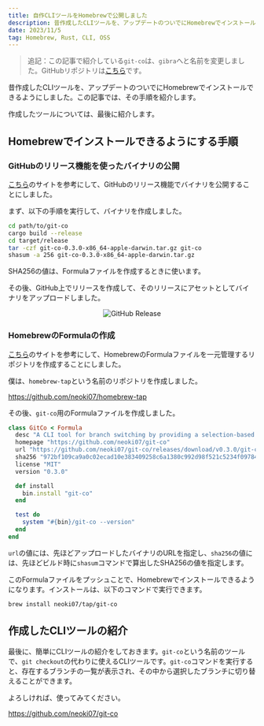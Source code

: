 ```yaml
---
title: 自作CLIツールをHomebrewで公開しました
description: 昔作成したCLIツールを、アップデートのついでにHomebrewでインストールできるようにしました。この記事では、その手順を紹介します。
date: 2023/11/5
tag: Homebrew, Rust, CLI, OSS
---
```


> 追記：この記事で紹介している`git-co`は、`gibra`へと名前を変更しました。GitHubリポジトリは[こちら](https://github.com/neoki07/gibra)です。

昔作成したCLIツールを、アップデートのついでにHomebrewでインストールできるようにしました。この記事では、その手順を紹介します。

作成したツールについては、最後に紹介します。

## Homebrewでインストールできるようにする手順

### GitHubのリリース機能を使ったバイナリの公開

[こちら](https://blog.ymgyt.io/entry/release-rust-with-homebrew/)のサイトを参考にして、GitHubのリリース機能でバイナリを公開することにしました。

まず、以下の手順を実行して、バイナリを作成しました。

```sh
cd path/to/git-co
cargo build --release
cd target/release
tar -czf git-co-0.3.0-x86_64-apple-darwin.tar.gz git-co
shasum -a 256 git-co-0.3.0-x86_64-apple-darwin.tar.gz
```

SHA256の値は、Formulaファイルを作成するときに使います。

その後、GitHub上でリリースを作成して、そのリリースにアセットとしてバイナリをアップロードしました。

<div align="center" style={{ marginTop: "1rem" }}>
  <img src="/homebrew-git-co/github-release.png" alt="GitHub Release" />
</div>


### HomebrewのFormulaの作成

[こちら](https://nasaemon.hateblo.jp/entry/cli-tool-banasi)のサイトを参考にして、HomebrewのFormulaファイルを一元管理するリポジトリを作成することにしました。

僕は、`homebrew-tap`という名前のリポジトリを作成しました。

https://github.com/neoki07/homebrew-tap

その後、`git-co`用のFormulaファイルを作成しました。

```ruby
class GitCo < Formula
  desc "A CLI tool for branch switching by providing a selection-based checkout process"
  homepage "https://github.com/neoki07/git-co"
  url "https://github.com/neoki07/git-co/releases/download/v0.3.0/git-co-0.3.0-x86_64-apple-darwin.tar.gz"
  sha256 "972bf109ca9a0c02ecad10e383409258c6a1380c992d98f521c5234f09784a94"
  license "MIT"
  version "0.3.0"

  def install
    bin.install "git-co"
  end

  test do
    system "#{bin}/git-co --version"
  end
end
```

`url`の値には、先ほどアップロードしたバイナリのURLを指定し、`sha256`の値には、先ほどビルド時に`shasum`コマンドで算出したSHA256の値を指定します。

このFormulaファイルをプッシュことで、Homebrewでインストールできるようになります。インストールは、以下のコマンドで実行できます。

```sh
brew install neoki07/tap/git-co
```

## 作成したCLIツールの紹介

最後に、簡単にCLIツールの紹介をしておきます。`git-co`という名前のツールで、`git checkout`の代わりに使えるCLIツールです。`git-co`コマンドを実行すると、存在するブランチの一覧が表示され、その中から選択したブランチに切り替えることができます。

よろしければ、使ってみてください。

https://github.com/neoki07/git-co
